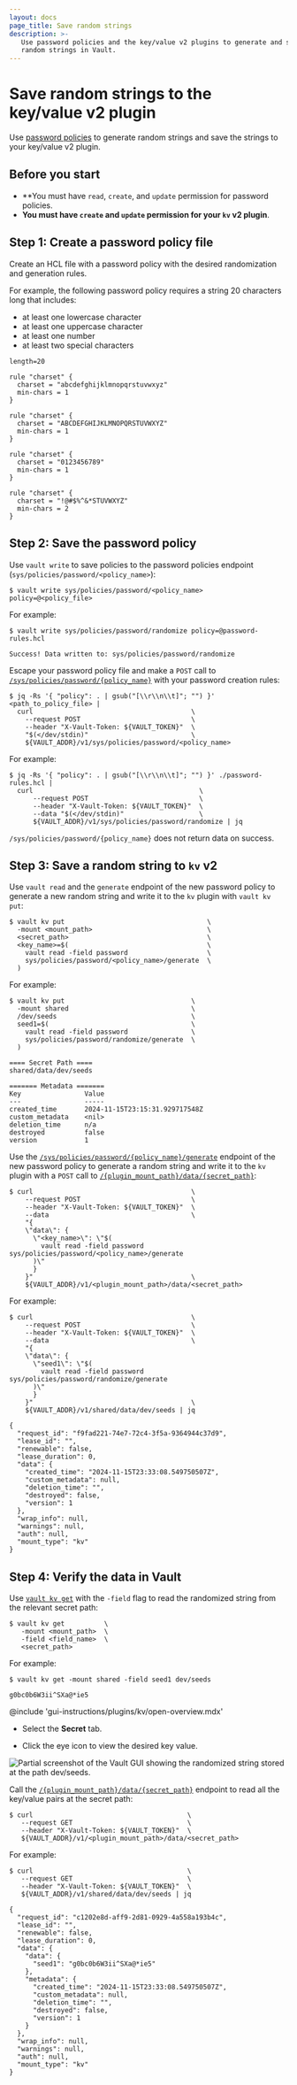 ```yaml
---
layout: docs
page_title: Save random strings
description: >-
   Use password policies and the key/value v2 plugins to generate and store
   random strings in Vault.
---
```


# Save random strings to the key/value v2 plugin

Use [password policies](/vault/docs/concepts/password-policies) to generate
random strings and save the strings to your key/value v2 plugin.

## Before you start 

- **You must have `read`, `create`, and `update` permission for password policies.
- **You must have `create` and `update` permission for your `kv` v2 plugin**.


## Step 1: Create a password policy file

Create an HCL file with a password policy with the desired randomization and
generation rules.

For example, the following password policy requires a string 20 characters long
that includes:

- at least one lowercase character
- at least one uppercase character
- at least one number
- at least two special characters

```hcl
length=20

rule "charset" {
  charset = "abcdefghijklmnopqrstuvwxyz"
  min-chars = 1
}

rule "charset" {
  charset = "ABCDEFGHIJKLMNOPQRSTUVWXYZ"
  min-chars = 1
}

rule "charset" {
  charset = "0123456789"
  min-chars = 1
}

rule "charset" {
  charset = "!@#$%^&*STUVWXYZ"
  min-chars = 2
}
```


## Step 2: Save the password policy

<Tabs>

<Tab heading="CLI" group="cli">

Use `vault write` to save policies to the password policies endpoint
(`sys/policies/password/<policy_name>`):

```shell-session
$ vault write sys/policies/password/<policy_name> policy=@<policy_file>
```

For example:

<CodeBlockConfig hideClipboard="true">

```shell-session
$ vault write sys/policies/password/randomize policy=@password-rules.hcl

Success! Data written to: sys/policies/password/randomize
```

</CodeBlockConfig>

</Tab>

<Tab heading="API" group="api">

Escape your password policy file and make a `POST` call to
[`/sys/policies/password/{policy_name}`](/vault/api-docs/system/policies-password#create-update-password-policy)
with your password creation rules:

```shell-session
$ jq -Rs '{ "policy": . | gsub("[\\r\\n\\t]"; "") }' <path_to_policy_file> |
  curl                                        \
    --request POST                            \
    --header "X-Vault-Token: ${VAULT_TOKEN}"  \
    "$(</dev/stdin)"                          \
    ${VAULT_ADDR}/v1/sys/policies/password/<policy_name>
```

For example:

<CodeBlockConfig hideClipboard="true">

```shell-session
$ jq -Rs '{ "policy": . | gsub("[\\r\\n\\t]"; "") }' ./password-rules.hcl |
  curl                                          \
      --request POST                            \
      --header "X-Vault-Token: ${VAULT_TOKEN}"  \
      --data "$(</dev/stdin)"                   \
      ${VAULT_ADDR}/v1/sys/policies/password/randomize | jq
```

</CodeBlockConfig>

`/sys/policies/password/{policy_name}` does not return data on success.

</Tab>

</Tabs>



## Step 3: Save a random string to `kv` v2

<Tabs>

<Tab heading="CLI" group="cli">

Use `vault read` and the `generate` endpoint of the new password policy to
generate a new random string and write it to the `kv` plugin with
`vault kv put`:

```shell-session
$ vault kv put                                    \
  -mount <mount_path>                             \
  <secret_path>                                   \
  <key_name>=$(                                   \
    vault read -field password                    \
    sys/policies/password/<policy_name>/generate  \
  )
```

For example:

<CodeBlockConfig hideClipboard="true">

```shell-session
$ vault kv put                                \
  -mount shared                               \
  /dev/seeds                                  \
  seed1=$(                                    \
    vault read -field password                \
    sys/policies/password/randomize/generate  \
  )

==== Secret Path ====
shared/data/dev/seeds

======= Metadata =======
Key                Value
---                -----
created_time       2024-11-15T23:15:31.929717548Z
custom_metadata    <nil>
deletion_time      n/a
destroyed          false
version            1
```

</CodeBlockConfig>

</Tab>

<Tab heading="API" group="api">

Use the
[`/sys/policies/password/{policy_name}/generate`](/vault/api-docs/system/policies-password#generate-password-from-password-policy)
endpoint of the new password policy to generate a random string and write it to
the `kv` plugin with a `POST` call to
[`/{plugin_mount_path}/data/{secret_path}`](/vault/api-docs/secret/kv/kv-v2#create-update-secret):

```shell-session
$ curl                                        \
    --request POST                            \
    --header "X-Vault-Token: ${VAULT_TOKEN}"  \
    --data                                    \
    "{
    \"data\": {
      \"<key_name>\": \"$(
        vault read -field password sys/policies/password/<policy_name>/generate
      )\"
      }
    }"                                        \
    ${VAULT_ADDR}/v1/<plugin_mount_path>/data/<secret_path>
```

For example:

<CodeBlockConfig hideClipboard="true">

```shell-session
$ curl                                        \
    --request POST                            \
    --header "X-Vault-Token: ${VAULT_TOKEN}"  \
    --data                                    \
    "{
    \"data\": {
      \"seed1\": \"$(
        vault read -field password sys/policies/password/randomize/generate
      )\"
      }
    }"                                        \
    ${VAULT_ADDR}/v1/shared/data/dev/seeds | jq

{
  "request_id": "f9fad221-74e7-72c4-3f5a-9364944c37d9",
  "lease_id": "",
  "renewable": false,
  "lease_duration": 0,
  "data": {
    "created_time": "2024-11-15T23:33:08.549750507Z",
    "custom_metadata": null,
    "deletion_time": "",
    "destroyed": false,
    "version": 1
  },
  "wrap_info": null,
  "warnings": null,
  "auth": null,
  "mount_type": "kv"
}
```

</CodeBlockConfig>

</Tab>

</Tabs>

## Step 4: Verify the data in Vault

<Tabs>

<Tab heading="CLI" group="cli">

Use [`vault kv get`](/vault/docs/command/kv/read) with the `-field` flag to read
the randomized string from the relevant secret path:

```shell-session
$ vault kv get          \
   -mount <mount_path>  \
   -field <field_name>  \
   <secret_path>       
```

For example:

<CodeBlockConfig hideClipboard="true">

```shell-session
$ vault kv get -mount shared -field seed1 dev/seeds

g0bc0b6W3ii^SXa@*ie5
```

</CodeBlockConfig>

</Tab>

<Tab heading="GUI" group="gui">

@include 'gui-instructions/plugins/kv/open-overview.mdx'

- Select the **Secret** tab.

- Click the eye icon to view the desired key value.

![Partial screenshot of the Vault GUI showing the randomized string stored at the path dev/seeds.](/img/gui/kv/random-string.png)

</Tab>

<Tab heading="API" group="api">

Call the [`/{plugin_mount_path}/data/{secret_path}`](/vault/api-docs/secret/kv/kv-v2#read-secret-version)
endpoint to read all the key/value pairs at the secret path:

```shell-session
$ curl                                       \
   --request GET                             \
   --header "X-Vault-Token: ${VAULT_TOKEN}"  \
   ${VAULT_ADDR}/v1/<plugin_mount_path>/data/<secret_path>
```

For example:

<CodeBlockConfig hideClipboard="true">

```shell-session
$ curl                                       \
   --request GET                             \
   --header "X-Vault-Token: ${VAULT_TOKEN}"  \
   ${VAULT_ADDR}/v1/shared/data/dev/seeds | jq

{
  "request_id": "c1202e8d-aff9-2d81-0929-4a558a193b4c",
  "lease_id": "",
  "renewable": false,
  "lease_duration": 0,
  "data": {
    "data": {
      "seed1": "g0bc0b6W3ii^SXa@*ie5"
    },
    "metadata": {
      "created_time": "2024-11-15T23:33:08.549750507Z",
      "custom_metadata": null,
      "deletion_time": "",
      "destroyed": false,
      "version": 1
    }
  },
  "wrap_info": null,
  "warnings": null,
  "auth": null,
  "mount_type": "kv"
}
```

</CodeBlockConfig>

</Tab>

</Tabs>
